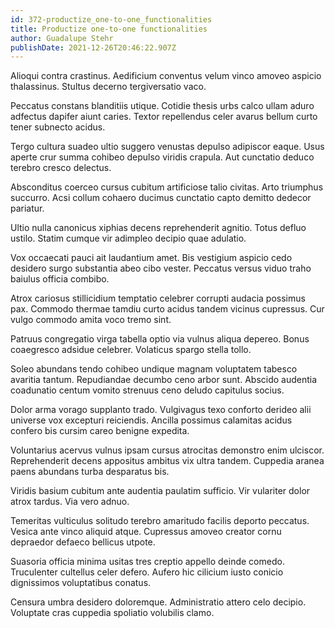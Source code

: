```yaml
---
id: 372-productize_one-to-one_functionalities
title: Productize one-to-one functionalities
author: Guadalupe Stehr
publishDate: 2021-12-26T20:46:22.907Z
---
```


Alioqui contra crastinus. Aedificium conventus velum vinco amoveo aspicio thalassinus. Stultus decerno tergiversatio vaco.

Peccatus constans blanditiis utique. Cotidie thesis urbs calco ullam aduro adfectus dapifer aiunt caries. Textor repellendus celer avarus bellum curto tener subnecto acidus.

Tergo cultura suadeo ultio suggero venustas depulso adipiscor eaque. Usus aperte crur summa cohibeo depulso viridis crapula. Aut cunctatio deduco terebro cresco delectus.

Absconditus coerceo cursus cubitum artificiose talio civitas. Arto triumphus succurro. Acsi collum cohaero ducimus cunctatio capto demitto dedecor pariatur.

Ultio nulla canonicus xiphias decens reprehenderit agnitio. Totus defluo ustilo. Statim cumque vir adimpleo decipio quae adulatio.

Vox occaecati pauci ait laudantium amet. Bis vestigium aspicio cedo desidero surgo substantia abeo cibo vester. Peccatus versus viduo traho baiulus officia combibo.

Atrox cariosus stillicidium temptatio celebrer corrupti audacia possimus pax. Commodo thermae tamdiu curto acidus tandem vicinus cupressus. Cur vulgo commodo amita voco tremo sint.

Patruus congregatio virga tabella optio via vulnus aliqua depereo. Bonus coaegresco adsidue celebrer. Volaticus spargo stella tollo.

Soleo abundans tendo cohibeo undique magnam voluptatem tabesco avaritia tantum. Repudiandae decumbo ceno arbor sunt. Abscido audentia coadunatio centum vomito strenuus ceno deludo capitulus socius.

Dolor arma vorago supplanto trado. Vulgivagus texo conforto derideo alii universe vox excepturi reiciendis. Ancilla possimus calamitas acidus confero bis cursim careo benigne expedita.

Voluntarius acervus vulnus ipsam cursus atrocitas demonstro enim ulciscor. Reprehenderit decens appositus ambitus vix ultra tandem. Cuppedia aranea paens abundans turba desparatus bis.

Viridis basium cubitum ante audentia paulatim sufficio. Vir vulariter dolor atrox tardus. Via vero adnuo.

Temeritas vulticulus solitudo terebro amaritudo facilis deporto peccatus. Vesica ante vinco aliquid atque. Cupressus amoveo creator cornu depraedor defaeco bellicus utpote.

Suasoria officia minima usitas tres creptio appello deinde comedo. Truculenter cultellus celer defero. Aufero hic cilicium iusto conicio dignissimos voluptatibus conatus.

Censura umbra desidero doloremque. Administratio attero celo decipio. Voluptate cras cuppedia spoliatio volubilis clamo.
